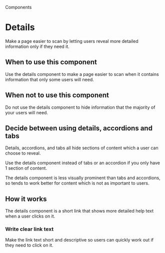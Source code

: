 
<Meta title="Components/Details" />

<Hint>Components</Hint>

# Details

Make a page easier to scan by letting users reveal more detailed information only if they need it.

<Canvas>
  <Story of={DetailsStories.primary} />
</Canvas>

## When to use this component

Use the details component to make a page easier to scan when it contains information that only some users will need.

## When not to use this component

Do not use the details component to hide information that the majority of your users will need.

## Decide between using details, accordions and tabs

Details, accordions, and tabs all hide sections of content which a user can choose to reveal.

Use the details component instead of tabs or an accordion if you only have 1 section of content.

The details component is less visually prominent than tabs and accordions, so tends to work better for content which is not as important to users.

## How it works

The details component is a short link that shows more detailed help text when a user clicks on it.

<Canvas>
  <Story of={DetailsStories.primary} />
</Canvas>

### Write clear link text

Make the link text short and descriptive so users can quickly work out if they need to click on it.

<GovScript />
